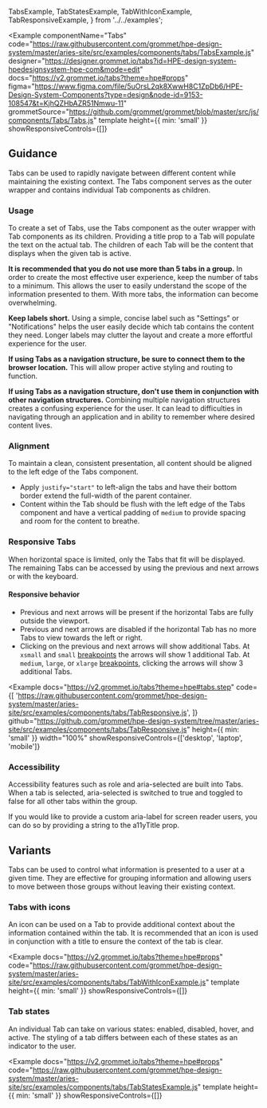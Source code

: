   TabsExample,
  TabStatesExample,
  TabWithIconExample,
  TabResponsiveExample,
} from '../../examples';

<Example
  componentName="Tabs"
  code="https://raw.githubusercontent.com/grommet/hpe-design-system/master/aries-site/src/examples/components/tabs/TabsExample.js"
  designer="https://designer.grommet.io/tabs?id=HPE-design-system-hpedesignsystem-hpe-com&mode=edit"
  docs="https://v2.grommet.io/tabs?theme=hpe#props"
  figma="https://www.figma.com/file/5uOrsL2qk8XwwH8C1ZpDb6/HPE-Design-System-Components?type=design&node-id=9153-108547&t=KjhQZHbAZR51Nmwu-11"
  grommetSource="https://github.com/grommet/grommet/blob/master/src/js/components/Tabs/Tabs.js"
  template
  height={{ min: 'small' }}
  showResponsiveControls={[]}
>
  <TabsExample />
</Example>

## Guidance

Tabs can be used to rapidly navigate between different content while maintaining the existing context. The Tabs component serves as the outer wrapper and contains individual Tab components as children.

### Usage

To create a set of Tabs, use the Tabs component as the outer wrapper with Tab components as its children. Providing a title prop to a Tab will populate the text on the actual tab. The children of each Tab will be the content that displays when the given tab is active.

**It is recommended that you do not use more than 5 tabs in a group.** In order to create the most effective user experience, keep the number of tabs to a minimum. This allows the user to easily understand the scope of the information presented to them. With more tabs, the information can become overwhelming.

**Keep labels short.** Using a simple, concise label such as "Settings" or "Notifications" helps the user easily decide which tab contains the content they need. Longer labels may clutter the layout and create a more effortful experience for the user.

**If using Tabs as a navigation structure, be sure to connect them to
the browser location.** This will allow proper active styling and routing to function.

**If using Tabs as a navigation structure, don't use them in conjunction with other navigation structures.** Combining multiple navigation structures creates a confusing experience for the user. It can lead to difficulties in navigating through an application and in ability to remember where desired content lives.

### Alignment

To maintain a clean, consistent presentation, all content should be aligned to the left edge of the Tabs component.

- Apply `justify="start"` to left-align the tabs and have their bottom border extend the full-width of the parent container.
- Content within the Tab should be flush with the left edge of the Tabs component and have a vertical padding of `medium` to provide spacing and room for the content to breathe.

### Responsive Tabs

When horizontal space is limited, only the Tabs that fit will be displayed. The remaining Tabs can be accessed by using the previous and next arrows or with the keyboard.

#### Responsive behavior

- Previous and next arrows will be present if the horizontal Tabs are fully outside the viewport.
- Previous and next arrows are disabled if the horizontal Tab has no more Tabs to view towards the left or right.
- Clicking on the previous and next arrows will show additional Tabs. At `xsmall` and `small` [breakpoints](/templates/content-layouts?q=responsive#breakpoints) the arrows will show 1 additional Tab. At `medium`, `large`, or `xlarge` [breakpoints](/templates/content-layouts?q=responsive#breakpoints), clicking the arrows will show 3 additional Tabs.

<Notification
  width="large"
  status="info"
  message="Resize your window to see how Tabs adapts when there is not enough room to display all of the Tabs."
/>

<Example
  docs="https://v2.grommet.io/tabs?theme=hpe#tabs.step"
  code={[
    'https://raw.githubusercontent.com/grommet/hpe-design-system/master/aries-site/src/examples/components/tabs/TabResponsive.js',
  ]}
  github="https://github.com/grommet/hpe-design-system/tree/master/aries-site/src/examples/components/tabs/TabResponsive.js"
  height={{ min: 'small' }}
  width="100%"
  showResponsiveControls={['desktop', 'laptop', 'mobile']}
>
  <TabResponsiveExample />
</Example>

### Accessibility

Accessibility features such as role and aria-selected are built into Tabs. When a tab is selected, aria-selected is switched to true and toggled to false for all other tabs within the group.

If you would like to provide a custom aria-label for screen reader users, you can do so by providing a string to the a11yTitle prop.

## Variants

Tabs can be used to control what information is presented to a user at a given time. They are effective for grouping information and allowing users to move between those groups without leaving their existing context.

### Tabs with icons

An icon can be used on a Tab to provide additional context about the information contained within the tab. It is recommended that an icon is used in conjunction with a title to ensure the context of the tab is clear.

<Example
  docs="https://v2.grommet.io/tabs?theme=hpe#props"
  code="https://raw.githubusercontent.com/grommet/hpe-design-system/master/aries-site/src/examples/components/tabs/TabWithIconExample.js"
  template
  height={{ min: 'small' }}
  showResponsiveControls={[]}
>
  <TabWithIconExample />
</Example>

### Tab states

An individual Tab can take on various states: enabled, disabled, hover, and active. The styling of a tab differs between each of these states as an indicator to the user.

<Example
  docs="https://v2.grommet.io/tabs?theme=hpe#props"
  code="https://raw.githubusercontent.com/grommet/hpe-design-system/master/aries-site/src/examples/components/tabs/TabStatesExample.js"
  template
  height={{ min: 'small' }}
  showResponsiveControls={[]}
>
  <TabStatesExample />
</Example>
